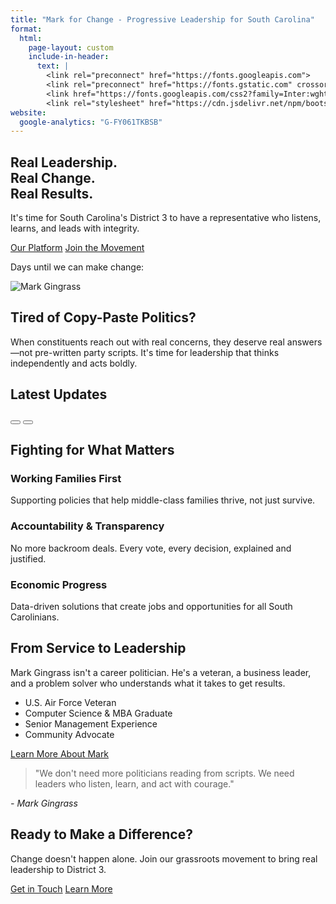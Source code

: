 ```yaml
---
title: "Mark for Change - Progressive Leadership for South Carolina"
format:
  html:
    page-layout: custom
    include-in-header:
      text: |
        <link rel="preconnect" href="https://fonts.googleapis.com">
        <link rel="preconnect" href="https://fonts.gstatic.com" crossorigin>
        <link href="https://fonts.googleapis.com/css2?family=Inter:wght@400;500;600;700;800&display=swap" rel="stylesheet">
        <link rel="stylesheet" href="https://cdn.jsdelivr.net/npm/bootstrap-icons@1.10.0/font/bootstrap-icons.css">
website:
  google-analytics: "G-FY061TKBSB"
---
```


```{=html}
<!-- Hero Section -->
<section class="hero-section">
  <div class="hero-background"></div>
  <div class="container hero-content">
    <div class="row align-items-center min-vh-100">
      <div class="col-lg-7">
        <h1 class="hero-title">
          Real Leadership.<br>
          <span class="text-gradient">Real Change.</span><br>
          Real Results.
        </h1>
        <p class="hero-subtitle">
          It's time for South Carolina's District 3 to have a representative who listens, learns, and leads with integrity.
        </p>
        <div class="hero-buttons">
          <a href="#platform" class="btn btn-primary btn-lg">Our Platform</a>
          <a href="#volunteer" class="btn btn-outline-light btn-lg">Join the Movement</a>
        </div>
        <div class="countdown-container mt-4">
          <p class="countdown-label">Days until we can make change:</p>
          <div id="countdown-timer" class="countdown-display"></div>
        </div>
      </div>
      <div class="col-lg-5">
        <img src="images/markforchange.jpg" alt="Mark Gingrass" class="hero-image">
      </div>
    </div>
  </div>
</section>

<!-- Key Message Section -->
<section class="message-section">
  <div class="container">
    <div class="message-card">
      <h2 class="section-title text-center">Tired of Copy-Paste Politics?</h2>
      <p class="lead text-center">
        When constituents reach out with real concerns, they deserve real answers—not pre-written party scripts. 
        It's time for leadership that thinks independently and acts boldly.
      </p>
    </div>
  </div>
</section>

<!-- Latest Blog Posts - Horizontal Scroll -->
<section class="blog-section">
  <div class="container-fluid">
    <h2 class="section-title">Latest Updates</h2>
    <div class="blog-scroll-container">
      <div class="blog-scroll" id="blogScroll">
        <!-- Blog posts will be dynamically loaded here -->
      </div>
    </div>
    <div class="blog-nav">
      <button class="blog-nav-btn prev" onclick="scrollBlogs('prev')">
        <i class="bi bi-chevron-left"></i>
      </button>
      <button class="blog-nav-btn next" onclick="scrollBlogs('next')">
        <i class="bi bi-chevron-right"></i>
      </button>
    </div>
  </div>
</section>

<!-- Platform Section -->
<section id="platform" class="platform-section">
  <div class="container">
    <h2 class="section-title text-center">Fighting for What Matters</h2>
    <div class="row g-4">
      <div class="col-md-4">
        <div class="platform-card">
          <div class="platform-icon">
            <i class="bi bi-people-fill"></i>
          </div>
          <h3>Working Families First</h3>
          <p>Supporting policies that help middle-class families thrive, not just survive.</p>
        </div>
      </div>
      <div class="col-md-4">
        <div class="platform-card">
          <div class="platform-icon">
            <i class="bi bi-shield-check"></i>
          </div>
          <h3>Accountability & Transparency</h3>
          <p>No more backroom deals. Every vote, every decision, explained and justified.</p>
        </div>
      </div>
      <div class="col-md-4">
        <div class="platform-card">
          <div class="platform-icon">
            <i class="bi bi-graph-up-arrow"></i>
          </div>
          <h3>Economic Progress</h3>
          <p>Data-driven solutions that create jobs and opportunities for all South Carolinians.</p>
        </div>
      </div>
    </div>
  </div>
</section>

<!-- About Section -->
<section class="about-section">
  <div class="container">
    <div class="row align-items-center">
      <div class="col-lg-6">
        <h2 class="section-title">From Service to Leadership</h2>
        <p class="lead">
          Mark Gingrass isn't a career politician. He's a veteran, a business leader, and a problem solver who understands what it takes to get results.
        </p>
        <ul class="experience-list">
          <li>U.S. Air Force Veteran</li>
          <li>Computer Science & MBA Graduate</li>
          <li>Senior Management Experience</li>
          <li>Community Advocate</li>
        </ul>
        <a href="about.html" class="btn btn-primary">Learn More About Mark</a>
      </div>
      <div class="col-lg-6">
        <div class="quote-card">
          <blockquote>
            "We don't need more politicians reading from scripts. We need leaders who listen, learn, and act with courage."
          </blockquote>
          <cite>- Mark Gingrass</cite>
        </div>
      </div>
    </div>
  </div>
</section>

<!-- Call to Action Section -->
<section id="volunteer" class="cta-section">
  <div class="container">
    <div class="cta-card">
      <h2 class="cta-title">Ready to Make a Difference?</h2>
      <p class="cta-subtitle">
        Change doesn't happen alone. Join our grassroots movement to bring real leadership to District 3.
      </p>
      <div class="cta-buttons">
        <a href="contact.html" class="btn btn-light btn-lg">Get in Touch</a>
        <a href="#platform" class="btn btn-outline-light btn-lg">Learn More</a>
      </div>
    </div>
  </div>
</section>

<!-- Scripts -->
<script>
// Countdown Timer
function updateCountdown() {
  const electionDate = new Date("Nov 3, 2026 00:00:00").getTime();
  const now = new Date().getTime();
  const distance = electionDate - now;
  
  const days = Math.floor(distance / (1000 * 60 * 60 * 24));
  
  document.getElementById("countdown-timer").innerHTML = `<span class="countdown-number">${days}</span> <span class="countdown-text">days</span>`;
  
  if (distance < 0) {
    document.getElementById("countdown-timer").innerHTML = "TODAY IS THE DAY!";
  }
}

setInterval(updateCountdown, 1000);
updateCountdown();

// Blog Scroll Functions
async function loadBlogPosts() {
  try {
    const response = await fetch('posts.json');
    const posts = await response.json();
    const blogScroll = document.getElementById('blogScroll');
    
    // Take the latest 6 posts
    const latestPosts = posts.slice(0, 6);
    
    latestPosts.forEach(post => {
      const postCard = `
        <div class="blog-card">
          <div class="blog-date">${formatDate(post.date)}</div>
          <h3 class="blog-title">${post.title}</h3>
          <p class="blog-excerpt">${post.description || 'Read more...'}</p>
          <a href="${post.path}" class="blog-link">Read More <i class="bi bi-arrow-right"></i></a>
        </div>
      `;
      blogScroll.innerHTML += postCard;
    });
  } catch (error) {
    // Fallback to sample posts if posts.json doesn't exist yet
    const samplePosts = [
      {
        date: '2025-08-04',
        title: 'The Epstein Files: Why Transparency Matters',
        description: 'Congressional battles over releasing files expose troubling priorities.',
        path: 'posts/2025-08-04-epstein-files-accountability/'
      },
      {
        date: '2025-08-01',
        title: 'Why Vote Democrat in a Red State?',
        description: 'Building a future that works for all South Carolinians.',
        path: 'posts/2025-08-01-why-vote-democrat-building-future/'
      }
    ];
    
    const blogScroll = document.getElementById('blogScroll');
    samplePosts.forEach(post => {
      const postCard = `
        <div class="blog-card">
          <div class="blog-date">${formatDate(post.date)}</div>
          <h3 class="blog-title">${post.title}</h3>
          <p class="blog-excerpt">${post.description}</p>
          <a href="${post.path}" class="blog-link">Read More <i class="bi bi-arrow-right"></i></a>
        </div>
      `;
      blogScroll.innerHTML += postCard;
    });
  }
}

function formatDate(dateString) {
  const date = new Date(dateString);
  return date.toLocaleDateString('en-US', { month: 'short', day: 'numeric', year: 'numeric' });
}

function scrollBlogs(direction) {
  const container = document.querySelector('.blog-scroll');
  const scrollAmount = 320; // Width of one card plus gap
  
  if (direction === 'prev') {
    container.scrollBy({ left: -scrollAmount, behavior: 'smooth' });
  } else {
    container.scrollBy({ left: scrollAmount, behavior: 'smooth' });
  }
}

// Load blog posts on page load
document.addEventListener('DOMContentLoaded', loadBlogPosts);
</script>
```